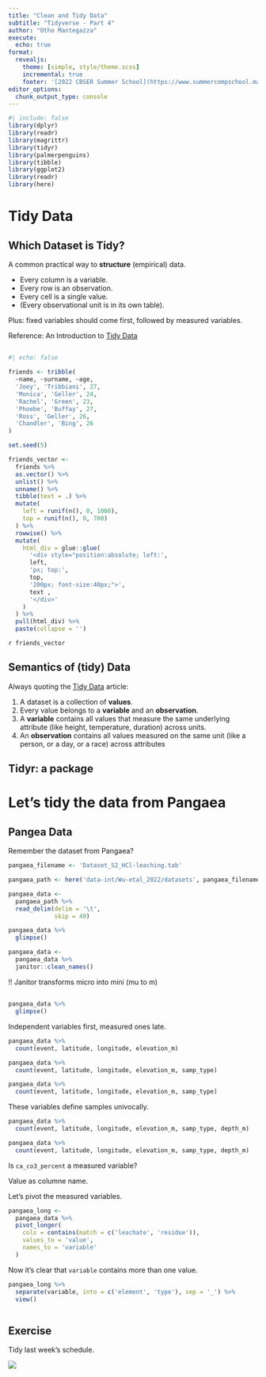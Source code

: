 ```yaml
---
title: "Clean and Tidy Data"
subtitle: "Tidyverse - Part 4"
author: "Otho Mantegazza"
execute: 
  echo: true
format:
  revealjs:
    theme: [simple, style/theme.scss]
    incremental: true
    footer: '[2022 CBSER Summer School](https://www.summercompschool.mawazoinstitute.org/)'
editor_options: 
  chunk_output_type: console
---
```


```r
#| include: false
library(dplyr)
library(readr)
library(magrittr)
library(tidyr)
library(palmerpenguins)
library(tibble)
library(ggplot2)
library(readr)
library(here)
```


# Tidy Data

## Which Dataset is Tidy?

A common practical way to **structure** (empirical) data.

::: {.nonincremental}

- Every column is a variable.
- Every row is an observation.
- Every cell is a single value.
- (Every observational unit is in its own table).

:::

Plus: fixed variables should come first, followed by measured variables.

Reference: An Introduction to [Tidy Data](https://tidyr.tidyverse.org/articles/tidy-data.html)

## {}

```r
#| echo: false

friends <- tribble(
  ~name, ~surname, ~age,
  'Joey', 'Tribbiani', 27, 
  'Monica', 'Geller', 24,
  'Rachel', 'Green', 23,
  'Phoebe', 'Buffay', 27,
  'Ross', 'Geller', 26,
  'Chandler', 'Bing', 26
)

set.seed(5)

friends_vector <- 
  friends %>% 
  as.vector() %>% 
  unlist() %>% 
  unname() %>%
  tibble(text = .) %>% 
  mutate(
    left = runif(n(), 0, 1000),
    top = runif(n(), 0, 700)
  ) %>% 
  rowwise() %>% 
  mutate(
    html_div = glue::glue(
      '<div style="position:absolute; left:',
      left,
      'px; top:',
      top,
      '200px; font-size:40px;">',
      text ,
      '</div>'
    )
  ) %>% 
  pull(html_div) %>% 
  paste(collapse = '')
```

`r friends_vector`

## Semantics of (tidy) Data

Always quoting the [Tidy Data](https://tidyr.tidyverse.org/articles/tidy-data.html) article:

1. A dataset is a collection of **values**.
2. Every value belongs to a **variable** and an **observation**.
3. A **variable** contains all values that measure the same underlying attribute (like height, temperature, duration) across units.
4. An **observation** contains all values measured on the same unit (like a person, or a day, or a race) across attributes

## Tidyr: a package

# Let's tidy the data from Pangaea

## Pangea Data

Remember the dataset from Pangaea?

```r
pangaea_filename <- 'Dataset_S2_HCl-leaching.tab'

pangaea_path <- here('data-int/Wu-etal_2022/datasets', pangaea_filename)

pangaea_data <- 
  pangaea_path %>% 
  read_delim(delim = '\t',
             skip = 49)
```


```r
pangaea_data %>% 
  glimpse()
```

```r
pangaea_data <- 
  pangaea_data %>% 
  janitor::clean_names()
```




!! Janitor transforms micro into mini (mu to m)

## {.scrollable}

```r
pangaea_data %>% 
  glimpse()
```

Independent variables first, measured ones late.

```r
pangaea_data %>%
  count(event, latitude, longitude, elevation_m)
```

```r
pangaea_data %>%
  count(event, latitude, longitude, elevation_m, samp_type)
```


```r
pangaea_data %>%
  count(event, latitude, longitude, elevation_m, samp_type)
```

These variables define samples univocally.

```r
pangaea_data %>%
  count(event, latitude, longitude, elevation_m, samp_type, depth_m)
```

```r
pangaea_data %>%
  count(event, latitude, longitude, elevation_m, samp_type, depth_m)
```

Is `ca_co3_percent` a measured variable?

Value as columne name.

Let's pivot the measured variables.

```r
pangaea_long <- 
  pangaea_data %>% 
  pivot_longer(
    cols = contains(match = c('leachate', 'residue')),
    values_to = 'value',
    names_to = 'variable'
  )
```

Now it's clear that `variable` contains more than one value.

```r
pangaea_long %>% 
  separate(variable, into = c('element', 'type'), sep = '_') %>% 
  view()
```

```r

```

## Exercise {.exercise}

Tidy last week's schedule.

![](img/week1-schedule.png)
